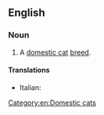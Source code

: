 ==English==
{{wikipedia}}

===Noun===
{{en-noun|head=[[Oriental]] [[longhair|Longhair]]}}

# A [[domestic cat]] [[breed]].

====Translations====
{{checktrans-top}}
* Italian: {{t-check|it|gatto Oriental Longhair}}
{{trans-mid}}

{{trans-bottom}}

[[Category:en:Domestic cats]]